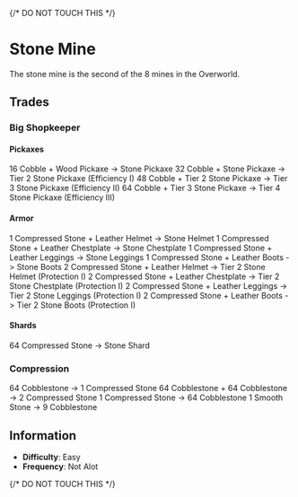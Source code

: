 {/* DO NOT TOUCH THIS */}

# Stone Mine
The stone mine is the second of the 8 mines in the Overworld.

## Trades
### Big Shopkeeper
#### Pickaxes
16 Cobble + Wood Pickaxe -> Stone Pickaxe
32 Cobble + Stone Pickaxe -> Tier 2 Stone Pickaxe (Efficiency I)
48 Cobble + Tier 2 Stone Pickaxe -> Tier 3 Stone Pickaxe (Efficiency II)
64 Cobble + Tier 3 Stone Pickaxe -> Tier 4 Stone Pickaxe (Efficiency III)

#### Armor
1 Compressed Stone + Leather Helmet -> Stone Helmet
1 Compressed Stone + Leather Chestplate -> Stone Chestplate
1 Compressed Stone + Leather Leggings -> Stone Leggings
1 Compressed Stone + Leather Boots -> Stone Boots
2 Compressed Stone + Leather Helmet -> Tier 2 Stone Helmet (Protection I)
2 Compressed Stone + Leather Chestplate -> Tier 2 Stone Chestplate (Protection I)
2 Compressed Stone + Leather Leggings -> Tier 2 Stone Leggings (Protection I)
2 Compressed Stone + Leather Boots -> Tier 2 Stone Boots (Protection I)

#### Shards
64 Compressed Stone -> Stone Shard

### Compression
64 Cobblestone -> 1 Compressed Stone
64 Cobblestone + 64 Cobblestone -> 2 Compressed Stone
1 Compressed Stone -> 64 Cobblestone
1 Smooth Stone -> 9 Cobblestone

## Information
 - **Difficulty**<InfoButton desc="How hard is it to complete this?"/>: Easy
 - **Frequency**<InfoButton desc="When playing, does it occur again?"/>: Not Alot

{/* DO NOT TOUCH THIS */}
